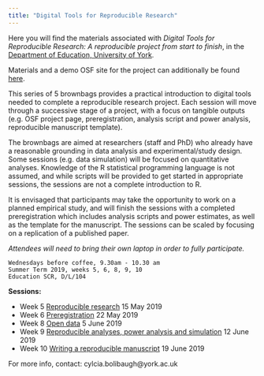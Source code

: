 ```yaml
---
title: "Digital Tools for Reproducible Research"
---
```


Here you will find the materials associated with _Digital Tools for Reproducible Research: A reproducible project from start to finish_, in the 
[Department of Education, University of York](https://www.york.ac.uk/education/).
  
Materials and a demo OSF site for the project can additionally be found [here](https://osf.io/jrxyw/).
                       
This series of 5 brownbags provides a practical introduction to digital tools needed to complete a reproducible research project. Each session will move through a successive stage of a project, with a focus on tangible outputs (e.g. OSF project page, preregistration, analysis script and power analysis, reproducible manuscript template). 

The brownbags are aimed at researchers (staff and PhD) who already have a reasonable grounding in data analysis and experimental/study design. Some sessions (e.g. data simulation) will be focused on quantitative analyses. Knowledge of the R statistical programming language is not assumed, and while scripts will be provided to get started in appropriate sessions, the sessions are not a complete introduction to R.

It is envisaged that participants may take the opportunity to work on a planned empirical study, and will finish the sessions with a completed preregistration which includes analysis scripts and power estimates, as well as the template for the manuscript. The sessions can be scaled by focusing on a replication of a published paper. 

*_Attendees will need to bring their own laptop in order to fully participate._*

    Wednesdays before coffee, 9.30am - 10.30 am
    Summer Term 2019, weeks 5, 6, 8, 9, 10
    Education SCR, D/L/104



__Sessions:__


* Week 5 [Reproducible research](./Week5.html) 15 May 2019     
* Week 6 [Preregistration](./Week6.html) 22 May 2019     
* Week 8 [Open data](./Week8.html) 5 June 2019       
* Week 9 [Reproducible analyses, power analysis and simulation](./Week9.html) 12 June 2019    
* Week 10 [Writing a reproducible manuscript](./Week10.html) 19 June 2019      
   
For more info, contact: cylcia.bolibaugh@york.ac.uk


